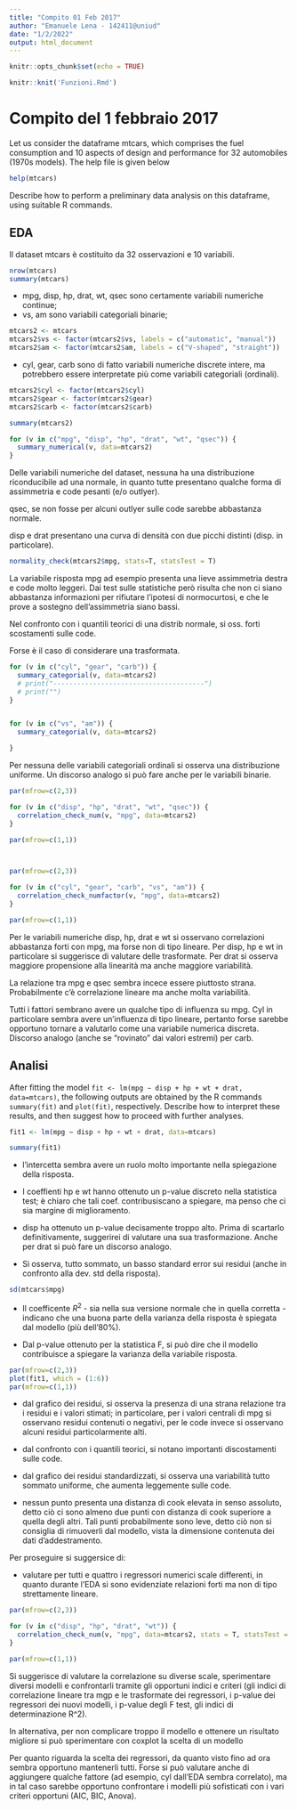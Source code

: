 ```yaml
---
title: "Compito 01 Feb 2017"
author: "Emanuele Lena - 142411@uniud"
date: "1/2/2022"
output: html_document
---
```


```r
knitr::opts_chunk$set(echo = TRUE)
```



```r
knitr::knit('Funzioni.Rmd')
```



# Compito del 1 febbraio 2017

Let us consider the dataframe mtcars, which comprises the fuel
consumption and 10 aspects of design and performance for 32 automobiles
(1970s models). The help file is given below

```r
help(mtcars)
```

Describe how to perform a preliminary data analysis on this dataframe,
using suitable R commands.

## EDA 

Il dataset mtcars è costituito da 32 osservazioni e 10 variabili. 

```r
nrow(mtcars)
summary(mtcars)
```

* mpg, disp, hp, drat, wt, qsec sono certamente variabili numeriche continue; 
* vs, am sono variabili categoriali binarie; 

```r
mtcars2 <- mtcars
mtcars2$vs <- factor(mtcars2$vs, labels = c("automatic", "manual"))
mtcars2$am <- factor(mtcars2$am, labels = c("V-shaped", "straight"))

```

* cyl, gear, carb sono di fatto variabili numeriche discrete intere, ma potrebbero essere interpretate più come variabili categoriali (ordinali).

```r
mtcars2$cyl <- factor(mtcars2$cyl)
mtcars2$gear <- factor(mtcars2$gear)
mtcars2$carb <- factor(mtcars2$carb)

```

```r
summary(mtcars2)
```



```r
for (v in c("mpg", "disp", "hp", "drat", "wt", "qsec")) {
  summary_numerical(v, data=mtcars2)
}

```

Delle variabili numeriche del dataset, nessuna ha una distribuzione riconducibile ad una normale, in quanto tutte presentano qualche forma di assimmetria e code pesanti (e/o outlyer).

qsec, se non fosse per alcuni outlyer sulle code sarebbe abbastanza normale. 

disp e drat presentano una curva di densità con due picchi distinti (disp. in particolare).


```r
normality_check(mtcars2$mpg, stats=T, statsTest = T)
```

La variabile risposta mpg ad esempio presenta una lieve assimmetria destra e code molto leggeri. Dai test sulle statistiche però risulta che non ci siano abbastanza informazioni per rifiutare l'ipotesi di normocurtosi, e che le prove a sostegno dell'assimmetria siano bassi.

Nel confronto con i quantili teorici di una distrib normale, si oss. forti scostamenti sulle code.

Forse è il caso di considerare una trasformata.


```r
for (v in c("cyl", "gear", "carb")) {
  summary_categorial(v, data=mtcars2)
  # print("--------------------------------------")
  # print("")
}


for (v in c("vs", "am")) {
  summary_categorial(v, data=mtcars2)

}

```

Per nessuna delle variabili categoriali ordinali si osserva una distribuzione uniforme. Un discorso analogo si può fare anche per le variabili binarie.

```r

par(mfrow=c(2,3))

for (v in c("disp", "hp", "drat", "wt", "qsec")) {
  correlation_check_num(v, "mpg", data=mtcars2)
}

par(mfrow=c(1,1))



par(mfrow=c(2,3))

for (v in c("cyl", "gear", "carb", "vs", "am")) {
  correlation_check_numfactor(v, "mpg", data=mtcars2)
}

par(mfrow=c(1,1))

```

Per le variabili numeriche disp, hp, drat e wt si osservano correlazioni abbastanza forti con mpg, ma forse non di tipo lineare. Per disp, hp e wt in particolare si suggerisce di valutare delle trasformate. Per drat si osserva maggiore propensione alla linearità ma anche maggiore variabilità. 

La relazione tra mpg e qsec sembra incece essere piuttosto strana. Probabilmente c'è correlazione lineare ma anche molta variabilità.

Tutti i fattori sembrano avere un qualche tipo di influenza su mpg. Cyl in particolare sembra avere un'influenza di tipo lineare, pertanto forse sarebbe opportuno tornare a valutarlo come una variabile numerica discreta. Discorso analogo (anche se "rovinato" dai valori estremi) per carb.

## Analisi 

After fitting the model `fit <- lm(mpg ∼ disp + hp + wt + drat, data=mtcars)`, the following outputs are obtained by the R commands `summary(fit)` and `plot(fit)`, respectively. Describe how to interpret these results, and then suggest how to proceed with further analyses.

```r
fit1 <- lm(mpg ∼ disp + hp + wt + drat, data=mtcars)

```

```r
summary(fit1)
```

* l'intercetta sembra avere un ruolo molto importante nella spiegazione della risposta.

* I coeffienti hp e wt hanno ottenuto un p-value discreto nella statistica test; è chiaro che tali coef. contribusiscano a spiegare, ma penso che ci sia margine di miglioramento.

* disp ha ottenuto un p-value decisamente troppo alto. Prima di scartarlo definitivamente, suggerirei di valutare una sua trasformazione. Anche per drat si può fare un discorso analogo.

* Si osserva, tutto sommato, un basso standard error sui residui (anche in confronto alla dev. std della risposta).

```r
sd(mtcars$mpg)
```


* Il coefficente $R^2$ - sia nella sua versione normale che in quella corretta - indicano che una buona parte della varianza della risposta è spiegata dal modello (più dell'80%).

* Dal p-value ottenuto per la statistica F, si può dire che il modello contribuisce a spiegare la varianza della variabile risposta.

```r

par(mfrow=c(2,3))
plot(fit1, which = (1:6))
par(mfrow=c(1,1))
```

* dal grafico dei residui, si osserva la presenza di una strana relazione tra i residui e i valori stimati; in particolare, per i valori centrali di mpg si osservano residui contenuti o negativi, per le code invece si osservano alcuni residui particolarmente alti.

* dal confronto con i quantili teorici, si notano importanti discostamenti sulle code.

* dal grafico dei residui standardizzati, si osserva una variabilità tutto sommato uniforme, che aumenta leggemente sulle code.

* nessun punto presenta una distanza di cook elevata in senso assoluto, detto ciò ci sono almeno due punti con distanza di cook superiore a quella degli altri. Tali punti probabilmente sono leve, detto ciò non si consiglia di rimuoverli dal modello, vista la dimensione contenuta dei dati d'addestramento.


Per proseguire si suggersice di:

* valutare per tutti e quattro i regressori numerici scale differenti, in quanto durante l'EDA si sono evidenziate relazioni forti ma non di tipo strettamente lineare. 


```r
par(mfrow=c(2,3))

for (v in c("disp", "hp", "drat", "wt")) {
  correlation_check_num(v, "mpg", data=mtcars2, stats = T, statsTest = F)
}

par(mfrow=c(1,1))
```

Si suggerisce di valutare la correlazione su diverse scale, sperimentare diversi modelli e confrontarli tramite gli opportuni indici e criteri (gli indici di correlazione lineare tra mgp e le trasformate dei regressori, i p-value dei regressori dei nuovi modelli, i p-value degli F test, gli indici di determinazione R^2).

In alternativa, per non complicare troppo il modello e ottenere un risultato migliore si può sperimentare con coxplot la scelta di un modello 

Per quanto riguarda la scelta dei regressori, da quanto visto fino ad ora sembra opportuno mantenerli tutti. Forse si può valutare anche di aggiungere qualche fattore (ad esempio, cyl dall'EDA sembra correlato), ma in tal caso sarebbe opportuno confrontare i modelli più sofisticati con i vari criteri opportuni (AIC, BIC, Anova).




